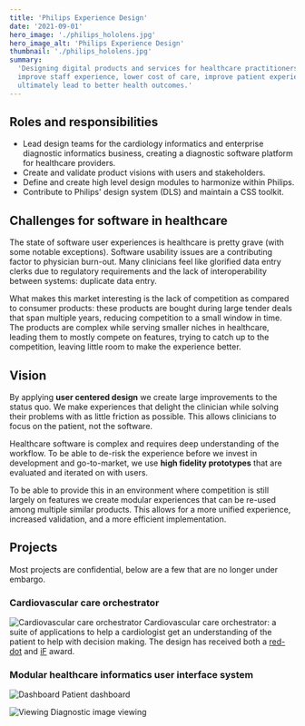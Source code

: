 ```yaml
---
title: 'Philips Experience Design'
date: '2021-09-01'
hero_image: './philips_hololens.jpg'
hero_image_alt: 'Philips Experience Design'
thumbnail: './philips_hololens.jpg'
summary:
  'Designing digital products and services for healthcare practitioners to
  improve staff experience, lower cost of care, improve patient experience and
  ultimately lead to better health outcomes.'
---
```


## Roles and responsibilities

- Lead design teams for the cardiology informatics and enterprise diagnostic
  informatics business, creating a diagnostic software platform for healthcare
  providers.
- Create and validate product visions with users and stakeholders.
- Define and create high level design modules to harmonize within Philips.
- Contribute to Philips' design system (DLS) and maintain a CSS toolkit.

## Challenges for software in healthcare

The state of software user experiences is healthcare is pretty grave (with some
notable exceptions). Software usability issues are a contributing factor to
physician burn-out. Many clinicians feel like glorified data entry clerks due to
regulatory requirements and the lack of interoperability between systems:
duplicate data entry.

What makes this market interesting is the lack of competition as compared to
consumer products: these products are bought during large tender deals that span
multiple years, reducing competition to a small window in time. The products are
complex while serving smaller niches in healthcare, leading them to mostly
compete on features, trying to catch up to the competition, leaving little room
to make the experience better.

## Vision

By applying **user centered design** we create large improvements to the status
quo. We make experiences that delight the clinician while solving their problems
with as little friction as possible. This allows clinicians to focus on the
patient, not the software.

Healthcare software is complex and requires deep understanding of the workflow.
To be able to de-risk the experience before we invest in development and
go-to-market, we use **high fidelity prototypes** that are evaluated and
iterated on with users.

To be able to provide this in an environment where competition is still largely
on features we create modular experiences that can be re-used among multiple
similar products. This allows for a more unified experience, increased
validation, and a more efficient implementation.

## Projects

Most projects are confidential, below are a few that are no longer under
embargo.

### Cardiovascular care orchestrator

![Cardiovascular care orchestrator](./cco.jpg) Cardiovascular care orchestrator:
a suite of applications to help a cardiologist get an understanding of the
patient to help with decision making. The design has received both a
[red-dot](https://www.red-dot.org/project/cardiovascular-care-orchestrator-55426)
and
[iF](https://ifdesign.com/en/winner-ranking/project/cardiovascular-care-orchestrator/301044)
award.

### Modular healthcare informatics user interface system

![Dashboard](./dashboard.jpg) Patient dashboard

![Viewing](./viewing.jpg) Diagnostic image viewing
